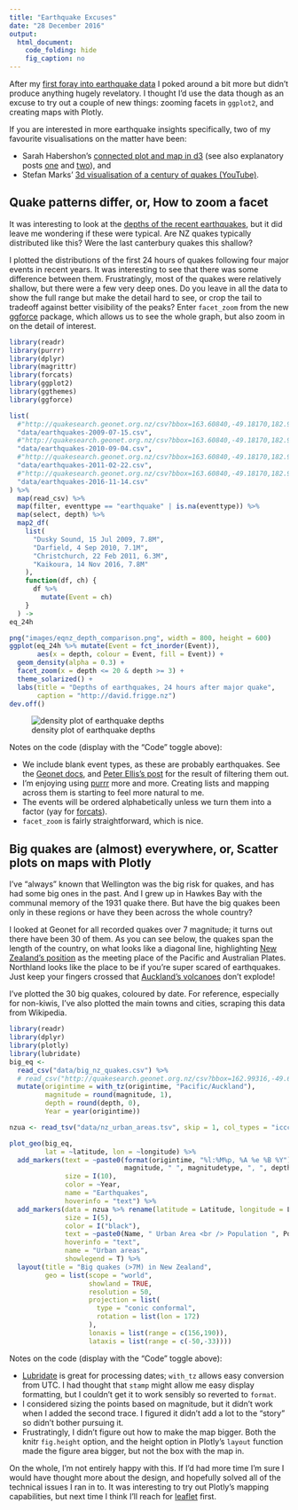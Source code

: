 ```yaml
---
title: "Earthquake Excuses"
date: "28 December 2016"
output:
  html_document:
    code_folding: hide
    fig_caption: no
---
```


After my [first foray into earthquake data](2016-11-earthquake-depth.html) I poked around a bit more
but didn't produce anything hugely revelatory. I thought I'd use the data though as an excuse to try
out a couple of new things: zooming facets in `ggplot2`, and creating maps with Plotly.

If you are interested in more earthquake insights specifically, two of my favourite visualisations
on the matter have been:

* Sarah Habershon's [connected plot and map in d3](http://optimalbi-aws-nz-play-earthquakeblog.s3-website-ap-southeast-2.amazonaws.com/) (see also explanatory posts [one](http://optimalbi.com/blog/2016/11/25/oh-these-shaky-isles/) and [two](http://optimalbi.com/blog/2016/12/02/drop-cover-hold-how-i-made-my-shaky-isles-visualisation/)), and
* Stefan Marks' [3d visualisation of a century of quakes (YouTube)](https://www.youtube.com/watch?v=ciIvHP0qkis).

## Quake patterns differ, or, How to zoom a facet

It was interesting to look at the [depths of the recent earthquakes](2016-11-earthquake-depth.html),
but it did leave me wondering if these were typical. Are NZ quakes typically distributed like this?
Were the last canterbury quakes this shallow?

I plotted the distributions of the first 24 hours of quakes following four major events in recent
years. It was interesting to see that there was some difference between them. Frustratingly,
most of the quakes were relatively shallow, but there were a few very deep ones. Do you leave in all
the data to show the full range but make the detail hard to see, or crop the tail to tradeoff against
better visibility of the peaks?
Enter `facet_zoom` from the new
[ggforce](https://github.com/thomasp85/ggforce) package, which allows us to see the whole graph,
but also zoom in on the detail of interest.


```r
library(readr)
library(purrr)
library(dplyr)
library(magrittr)
library(forcats)
library(ggplot2)
library(ggthemes)
library(ggforce)

list(
  #"http://quakesearch.geonet.org.nz/csv?bbox=163.60840,-49.18170,182.98828,-32.28713&minmag=2&startdate=2009-07-15T9:00:00&enddate=2009-07-16T9:00:00",
  "data/earthquakes-2009-07-15.csv",
  #"http://quakesearch.geonet.org.nz/csv?bbox=163.60840,-49.18170,182.98828,-32.28713&minmag=2&startdate=2010-09-03T16:00:00&enddate=2010-09-04T16:00:00",
  "data/earthquakes-2010-09-04.csv",
  #"http://quakesearch.geonet.org.nz/csv?bbox=163.60840,-49.18170,182.98828,-32.28713&minmag=2&startdate=2011-02-21T23:00:00&enddate=2011-02-22T23:00:00",
  "data/earthquakes-2011-02-22.csv",
  #"http://quakesearch.geonet.org.nz/csv?bbox=163.60840,-49.18170,182.98828,-32.28713&minmag=2&startdate=2016-11-13T11:00:00&enddate=2016-11-14T11:00:00"
  "data/earthquakes-2016-11-14.csv"
) %>% 
  map(read_csv) %>% 
  map(filter, eventtype == "earthquake" | is.na(eventtype)) %>% 
  map(select, depth) %>% 
  map2_df(
    list(
      "Dusky Sound, 15 Jul 2009, 7.8M",
      "Darfield, 4 Sep 2010, 7.1M",
      "Christchurch, 22 Feb 2011, 6.3M",
      "Kaikoura, 14 Nov 2016, 7.8M"
    ),
    function(df, ch) {
      df %>%
        mutate(Event = ch)
    }
  ) ->
eq_24h

png("images/eqnz_depth_comparison.png", width = 800, height = 600)
ggplot(eq_24h %>% mutate(Event = fct_inorder(Event)), 
       aes(x = depth, colour = Event, fill = Event)) + 
  geom_density(alpha = 0.3) + 
  facet_zoom(x = depth <= 20 & depth >= 3) +
  theme_solarized() +
  labs(title = "Depths of earthquakes, 24 hours after major quake",
       caption = "http://david.frigge.nz")
dev.off()
```

![density plot of earthquake depths](images/eqnz_depth_comparison.png)

Notes on the code (display with the "Code" toggle above):

* We include blank event types, as these are probably earthquakes. See the [Geonet docs](http://info.geonet.org.nz/display/appdata/Catalogue+Output), and [Peter Ellis's post](http://ellisp.github.io/blog/2016/11/19/earthquakes) for the result of filtering them out.
* I'm enjoying using [purrr](https://github.com/hadley/purrr) more and more. Creating lists and mapping across them is starting to feel more natural to me.
* The events will be ordered alphabetically unless we turn them into a factor (yay for [forcats](https://blog.rstudio.org/2016/08/31/forcats-0-1-0/)).
* `facet_zoom` is fairly straightforward, which is nice.


## Big quakes are (almost) everywhere, or, Scatter plots on maps with Plotly

I've "always" known that Wellington was the big risk for quakes, and has had some big ones
in the past. And I grew up in Hawkes Bay with the communal memory of the 1931 quake there.
But have the big quakes been only in these regions or have they been across the whole country?

I looked at Geonet for all recorded quakes over 7 magnitude; it turns out there have been 30
of them. As you can see below, the quakes span the length of the country, on what looks like
a diagonal line, highlighting [New Zealand's position](https://en.wikipedia.org/wiki/Geology_of_New_Zealand)
as the meeting place of the Pacific and Australian Plates.
Northland looks like the place to be if you're super scared of earthquakes. Just keep your
fingers crossed that [Auckland's volcanoes](https://en.wikipedia.org/wiki/Auckland_volcanic_field)
don't explode!

I've plotted the 30 big quakes, coloured by date.
For reference, especially for non-kiwis, I've also plotted the main towns and cities,
scraping this data from Wikipedia.

```r
library(readr)
library(dplyr)
library(plotly)
library(lubridate)
big_eq <- 
  read_csv("data/big_nz_quakes.csv") %>% 
  # read_csv("http://quakesearch.geonet.org.nz/csv?bbox=162.99316,-49.66763,182.37305,-32.91649&minmag=7&startdate=1800-01-01T0:00:00&enddate=2016-12-31T23:00:00") %>% 
  mutate(origintime = with_tz(origintime, "Pacific/Auckland"),
         magnitude = round(magnitude, 1),
         depth = round(depth, 0),
         Year = year(origintime))

nzua <- read_tsv("data/nz_urban_areas.tsv", skip = 1, col_types = "icccnn")

plot_geo(big_eq, 
         lat = ~latitude, lon = ~longitude) %>% 
  add_markers(text = ~paste0(format(origintime, "%l:%M%p, %A %e %B %Y"), "<br />",
                             magnitude, " ", magnitudetype, ", ", depth, "km deep"),
              size = I(10),
              color = ~Year,
              name = "Earthquakes",
              hoverinfo = "text") %>% 
  add_markers(data = nzua %>% rename(latitude = Latitude, longitude = Longitude),
              size = I(5),
              color = I("black"),
              text = ~paste0(Name, " Urban Area <br /> Population ", Population),
              hoverinfo = "text",
              name = "Urban areas",
              showlegend = T) %>%
  layout(title = "Big quakes (>7M) in New Zealand",
         geo = list(scope = "world",
                    showland = TRUE,
                    resolution = 50,
                    projection = list(
                      type = "conic conformal",
                      rotation = list(lon = 172)
                    ),
                    lonaxis = list(range = c(156,190)),
                    lataxis = list(range = c(-50,-33))))
```

Notes on the code (display with the "Code" toggle above):

* [Lubridate](https://github.com/hadley/lubridate) is great for processing dates; `with_tz` allows easy conversion from UTC. I had thought that `stamp` might allow me easy display formatting, but I couldn't get it to work sensibly so reverted to `format`.
* I considered sizing the points based on magnitude, but it didn't work when I added the second trace. I figured it didn't add a lot to the "story" so didn't bother pursuing it.
* Frustratingly, I didn't figure out how to make the map bigger. Both the knitr `fig.height` option, and the height option in Plotly's `layout` function made the figure area bigger, but not the box with the map in.

On the whole, I'm not entirely happy with this. If I'd had more time I'm sure I would have thought more
about the design, and hopefully solved all of the  technical issues I ran in to.
It was interesting to try out Plotly's mapping capabilities, but next time I think I'll reach for
[leaflet](https://rstudio.github.io/leaflet/) first.


